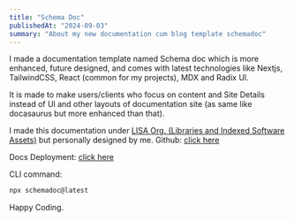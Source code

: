 ```yaml
---
title: "Schema Doc"
publishedAt: "2024-09-03"
summary: "About my new documentation cum blog template schemadoc"
---
```


I made a documentation template named Schema doc which is more enhanced, future designed, and comes with latest technologies like Nextjs, TailwindCSS, React (common for my projects), MDX and Radix Ul. 

It is made to make users/clients who focus on content and Site Details instead of Ul and other layouts of documentation site (as same like docasaurus but more enhanced than that). 

I made this documentation under [LISA Org. (Libraries and Indexed Software Assets)](https://lisaorg.vercel.app/) but personally designed by me. Github: [click here](https://github.com/lisaorg/schemadoc)

Docs Deployment: [click here](https://schemadoc.vercel.app)

CLI command: 

```bash
npx schemadoc@latest
```

Happy Coding.
